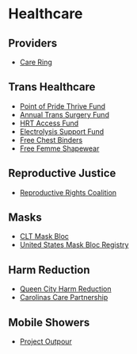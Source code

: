 # Healthcare

## Providers
- [Care Ring](https://careringnc.org/)

## Trans Healthcare
- [Point of Pride Thrive Fund](https://www.pointofpride.org/thrive-fund)
- [Annual Trans Surgery Fund](https://www.pointofpride.org/annual-transgender-surgery-fund)
- [HRT Access Fund](https://www.pointofpride.org/hrt-access-fund)
- [Electrolysis Support Fund](https://www.pointofpride.org/electrolysis-support-fund)
- [Free Chest Binders](https://www.pointofpride.org/free-chest-binders)
- [Free Femme Shapewear](https://www.pointofpride.org/free-femme-shapewear)

## Reproductive Justice
- [Reproductive Rights Coalition](https://www.reprorightscoalition.org/)

## Masks
- [CLT Mask Bloc](https://cltmaskbloc.org/)
- [United States Mask Bloc Registry](https://maskbloc.org/#local-blocs)

## Harm Reduction
- [Queen City Harm Reduction](https://www.qcne.org/)
- [Carolinas Care Partnership](https://www.carolinascare.org/)

## Mobile Showers
- [Project Outpour](https://projectoutpour.org/)